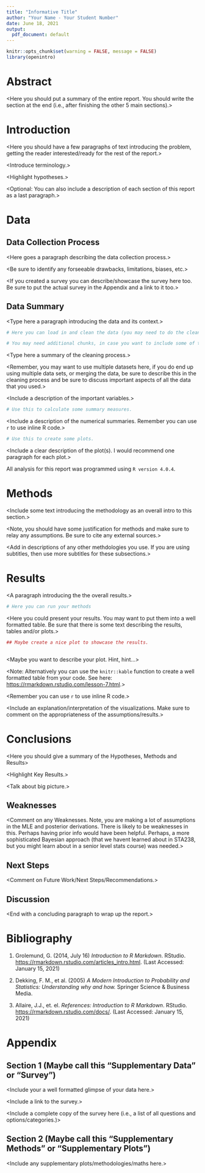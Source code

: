 ```yaml
---
title: "Informative Title"
author: "Your Name - Your Student Number"
date: June 18, 2021
output:
  pdf_document: default
---
```


```r
knitr::opts_chunk$set(warning = FALSE, message = FALSE)
library(openintro)
```



# Abstract

<Here you should put a summary of the entire report. You should write the section at the end (i.e., after finishing the other 5 main sections).>



# Introduction

<Here you should have a few paragraphs of text introducing the problem, getting the reader interested/ready for the rest of the report.>

<Introduce terminology.>

<Highlight hypotheses.>

<Optional: You can also include a description of each section of this report as a last paragraph.>


# Data

## Data Collection Process

<Here goes a paragraph describing the data collection process.> 

<Be sure to identify any forseeable drawbacks, limitations, biases, etc.>

<If you created a survey you can describe/showcase the survey here too. Be sure to put the actual survey in the Appendix and a link to it too.>



## Data Summary

<Type here a paragraph introducing the data and its context.>

```r

# Here you can load in and clean the data (you may need to do the cleaning in a separate R script). 

# You may need additional chunks, in case you want to include some of the cleaning output.

```

<Type here a summary of the cleaning process.> 

<Remember, you may want to use multiple datasets here, if you do end up using multiple data sets, or merging the data, be sure to describe this in the cleaning process and be sure to discuss important aspects of all the data that you used.>

<Include a description of the important variables.> 

```r

# Use this to calculate some summary measures. 

```


<Include a description of the numerical summaries. Remember you can use `r ` to use inline R code.>

```r

# Use this to create some plots. 

```

<Include a clear description of the plot(s). I would recommend one paragraph for each plot.> 

All analysis for this report was programmed using `R version 4.0.4`.


# Methods

<Include some text introducing the methodology as an overall intro to this section.>

<Note, you should have some justification for methods and make sure to relay any assumptions. Be sure to cite any external sources.>

<Add in descriptions of any other methdologies you use. If you are using subtitles, then use more subtitles for these subsections.> 


# Results 

<A paragraph introducing the the overall results.>


```r

# Here you can run your methods


```

<Here you could present your results. You may want to put them into a well formatted table. Be sure that there is some text describing the results, tables and/or plots.>

```r


## Maybe create a nice plot to showcase the results.



```

<Maybe you want to describe your plot. Hint, hint...>


<Note: Alternatively you can use the `knitr::kable` function to create a well formatted table from your code. See here: [https://rmarkdown.rstudio.com/lesson-7.html](https://rmarkdown.rstudio.com/lesson-7.html).>


<Remember you can use `r ` to use inline R code.>

<Include an explanation/interpretation of the visualizations. Make sure to comment on the appropriateness of the assumptions/results.>

# Conclusions

<Here you should give a summary of the Hypotheses, Methods and Results>

<Highlight Key Results.>

<Talk about big picture.>

## Weaknesses

<Comment on any Weaknesses. Note, you are making a lot of assumptions in the MLE and posterior derivations. There is likely to be weaknesses in this. Perhaps having prior info would have been helpful. Perhaps, a more sophisticated Bayesian approach (that we havent learned about in STA238, but you might learn about in a senior level stats course) was needed.>

## Next Steps
<Comment on Future Work/Next Steps/Recommendations.>

## Discussion

<End with a concluding paragraph to wrap up the report.>


# Bibliography

1. Grolemund, G. (2014, July 16) *Introduction to R Markdown*. RStudio. [https://rmarkdown.rstudio.com/articles_intro.html](https://rmarkdown.rstudio.com/articles_intro.html). (Last Accessed: January 15, 2021) 

2. Dekking, F. M., et al. (2005) *A Modern Introduction to Probability and Statistics: Understanding why and how.* Springer Science & Business Media.

3.  Allaire, J.J., et. el. *References: Introduction to R Markdown*. RStudio. [https://rmarkdown.rstudio.com/docs/](https://rmarkdown.rstudio.com/docs/). (Last Accessed: January 15, 2021) 

\newpage

# Appendix

## Section 1 (Maybe call this "Supplementary Data" or "Survey")

<Include your a well formatted glimpse of your data here.>

<Include a link to the survey.>

<Include a complete copy of the survey here (i.e., a list of all questions and options/categories.)>

## Section 2 (Maybe call this "Supplementary Methods" or "Supplementary Plots")

<Include any supplementary plots/methodologies/maths here.>
